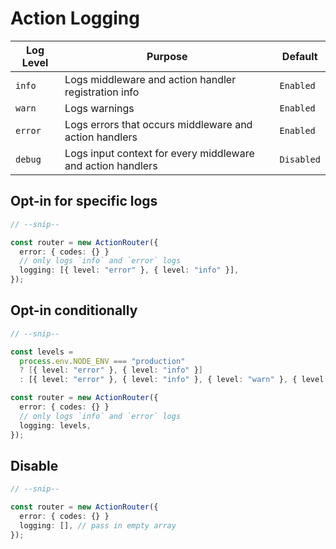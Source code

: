 # Action Logging

| Log Level | Purpose                                                     | Default    |
| --------- | ----------------------------------------------------------- | ---------- |
| `info`    | Logs middleware and action handler registration info        | `Enabled`  |
| `warn`    | Logs warnings                                               | `Enabled`  |
| `error`   | Logs errors that occurs middleware and action handlers      | `Enabled`  |
| `debug`   | Logs input context for every middleware and action handlers | `Disabled` |

## Opt-in for specific logs

```ts
// --snip--

const router = new ActionRouter({
  error: { codes: {} }
  // only logs `info` and `error` logs
  logging: [{ level: "error" }, { level: "info" }],
});
```

## Opt-in conditionally

```ts
// --snip--

const levels =
  process.env.NODE_ENV === "production"
  ? [{ level: "error" }, { level: "info" }]
  : [{ level: "error" }, { level: "info" }, { level: "warn" }, { level: "debug" }];

const router = new ActionRouter({
  error: { codes: {} }
  // only logs `info` and `error` logs
  logging: levels,
});
```

## Disable

```ts
// --snip--

const router = new ActionRouter({
  error: { codes: {} }
  logging: [], // pass in empty array
});
```
